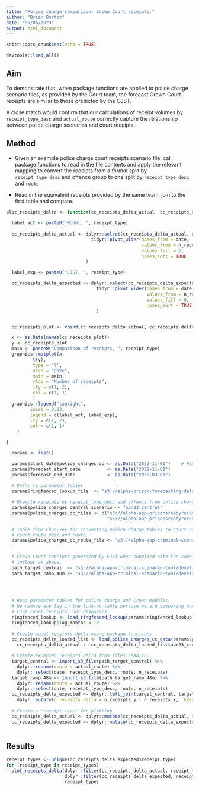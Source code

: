 ```yaml
---
title: "Police charge comparison. Crown Court receipts."
author: "Brian Burton"
date: "05/06/2023"
output: html_document
---
```


```r
knitr::opts_chunk$set(echo = TRUE)

devtools::load_all()

```

## Aim

To demonstrate that, when package functions are applied to police charge
scenario files, as provided by the Court team, the forecast Crown Court receipts
are similar to those predicted by the CJST.

A close match would confirm that our calculations of receipt volumes by
`receipt_type_desc` and `actual_route` correctly capture the relationship
between police charge scenarios and court receipts.


## Method

* Given an example police charge court receipts scenario file, call package
  functions to read in the file contents and apply the
  relevant mapping to convert the receipts from a format split by
  `receipt_type_desc` and offence group to one split by `receipt_type_desc` and
  `route`
  
* Read in the equivalent receipts provided by the same team, join to the first
  table and compare.
  

```r

plot_receipts_delta <- function(cc_receipts_delta_actual, cc_receipts_delta_expected, receipt_type) {
  
  label_act <- paste0("Model, ", receipt_type)
  
  cc_receipts_delta_actual <- dplyr::select(cc_receipts_delta_actual, date, n_receipts_delta) %>%
                                tidyr::pivot_wider(names_from = date,
                                                   values_from = n_receipts_delta,
                                                   values_fill = 0,
                                                   names_sort = TRUE
                              )

  label_exp <- paste0("CJST, ", receipt_type)

  cc_receipts_delta_expected <- dplyr::select(cc_receipts_delta_expected, date, n_receipts_delta) %>%
                                  tidyr::pivot_wider(names_from = date,
                                                     values_from = n_receipts_delta,
                                                     values_fill = 0,
                                                     names_sort = TRUE
                                  )


  cc_receipts_plot <- rbind(cc_receipts_delta_actual, cc_receipts_delta_expected)

  x <- as.Date(names(cc_receipts_plot))
  y <- cc_receipts_plot
  main <- paste0("Comparison of receipts, ", receipt_type)
  graphics::matplot(x,
          t(y),
          type = 'l',
          xlab = "Date",
          main = main,
          ylab = "Number of receipts",
          lty = c(1, 2),
          col = c(1, 1)
          )
  graphics::legend("topright",
         inset = 0.02,
         legend = c(label_act, label_exp),
         lty = c(1, 2),
         col = c(1, 1)
    )

}

```

```r

  params <- list()

  params$start_date$police_charges_cc <- as.Date("2022-11-01")    # First month of the forecast. Used for verifying inputs.
  params$forecast_start_date          <- as.Date("2022-11-01")
  params$forecast_end_date            <- as.Date("2030-03-01")
  
  # Paths to parameter tables
  params$ringfenced_lookup_file  <- "s3://alpha-prison-forecasting-data/prisons-ready-reckoner/prisonsreadyreckoner/test-files/test-ringfenced-lookup-2.0.0.csv"

  # Example receipts by receipt_type_desc and offence from police charge scenarios.
  params$police_charges_central_scenario <- "apr23_central"
  params$police_charges_cc_files <- c("s3://alpha-app-prisonsreadyreckonerapp/2023-04B/police-charges-cc001-20230825-shiny-v2.0.0-OFFICIAL.csv",
                                      "s3://alpha-app-prisonsreadyreckonerapp/2023-04B/police-charges-cc002-20230825-shiny-v2.0.0-OFFICIAL.csv")   # Created with prisonsreadyreckonerupdater, v2.0.0. Source: '20230525 - David Verry - RE_ Next steps on the CJS ready reckoner.eml'

  # Table from Chun-Yee for converting police charge tables to Court receipts by
  # court_route_desc and route.
  params$police_charges_cc_route_file <- "s3://alpha-app-criminal-scenario-tool/developmentFolder/Dev_apr23_v1/crown_court_modelling/ccs_snapshot_20230125_jan23version/routes.csv"   # '20230518 - Chun-yee Cheng - cjst pre-covid route distribution.msg'  

    
  # Crown Court receipts generated by CJST when supplied with the same
  # inflows as above.
  path_target_central  <- "s3://alpha-app-criminal-scenario-tool/developmentFolder/Dev_apr23_v1/model_outputs/sensitivity_RR_receipts_check_baseline_230606_1005/crown-output-apr23_s4.csv"   # '20230606 - Chun-yee Cheng - RE_ QA of ready reckoner Crown receipt calculations.msg'
  path_target_ramp_48m <- "s3://alpha-app-criminal-scenario-tool/developmentFolder/Dev_apr23_v1/model_outputs/sensitivity_RR_receipts_check_48m_230606_1005/crown-output-apr23_s4.csv"   # '20230606 - Chun-yee Cheng - RE_ QA of ready reckoner Crown receipt calculations.msg'

  
  
  
  # Read parameter tables for police charge and Crown modules.
  # We remove any lag in the look-up table because we are comparing our output
  # CJST court receipts, not disposals.
  ringfenced_lookup <- load_ringfenced_lookup(params$ringfenced_lookup_file)
  ringfenced_lookup$lag_months <- 0
  
  # Create model receipts delta using package functions.
  cc_receipts_delta_loaded_list <- load_police_charges_cc_data(params$police_charges_cc_files, params$police_charges_central_scenario, params$police_charges_cc_route_file, ringfenced_lookup, params$start_date$police_charges_cc, params$forecast_start_date, params$forecast_end_date)
    cc_receipts_delta_actual <- cc_receipts_delta_loaded_list$apr23_central_48m

  # Create expected receipts delta from files read in.
  target_central <- import_s3_file(path_target_central) %>%
    dplyr::rename(route = actual_route) %>%
    dplyr::select(date, receipt_type_desc, route, n_receipts)
  target_ramp_48m <- import_s3_file(path_target_ramp_48m) %>%
    dplyr::rename(route = actual_route) %>%
    dplyr::select(date, receipt_type_desc, route, n_receipts)
  cc_receipts_delta_expected <- dplyr::left_join(target_central, target_ramp_48m, by = c("date", "receipt_type_desc", "route")) %>%
    dplyr::mutate(n_receipts_delta = n_receipts.y - n_receipts.x, .keep = "unused")
  
  # Create a 'receipt type' for plotting
  cc_receipts_delta_actual <- dplyr::mutate(cc_receipts_delta_actual, receipt_type = paste(receipt_type_desc, route, sep = "_"))
  cc_receipts_delta_expected <- dplyr::mutate(cc_receipts_delta_expected, receipt_type = paste(receipt_type_desc, route, sep = "_"))
  

```


## Results

```r

receipt_types <- unique(cc_receipts_delta_expected$receipt_type)
for (receipt_type in receipt_types)
  plot_receipts_delta(dplyr::filter(cc_receipts_delta_actual, receipt_type == !!receipt_type),
                      dplyr::filter(cc_receipts_delta_expected, receipt_type == !!receipt_type),
                      receipt_type)

```



